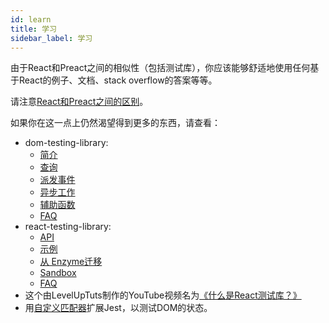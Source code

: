 ```yaml
---
id: learn
title: 学习
sidebar_label: 学习
---
```


由于React和Preact之间的相似性（包括测试库），你应该能够舒适地使用任何基于React的例子、文档、stack overflow的答案等等。

请注意[React和Preact之间的区别](https://preactjs.com/guide/v10/differences-to-react)。

如果你在这一点上仍然渴望得到更多的东西，请查看：

- dom-testing-library:
  - [简介](intro.mdx)
  - [查询](queries/about.mdx)
  - [派发事件](dom-testing-library/api-events.mdx)
  - [异步工作](dom-testing-library/api-async.mdx)
  - [辅助函数](dom-testing-library/api-custom-queries.mdx)
  - [FAQ](dom-testing-library/faq.mdx)
- react-testing-library:
  - [API](react-testing-library/api.mdx)
  - [示例](react-testing-library/example-intro.mdx)
  - [从 Enzyme迁移](react-testing-library/migrate-from-enzyme.mdx)
  - [Sandbox](https://codesandbox.io/s/github/kentcdodds/react-testing-library-examples)
  - [FAQ](react-testing-library/faq.mdx)
- 这个由LevelUpTuts制作的YouTube视频名为[《什么是React测试库？》](https://youtu.be/JKOwJUM4_RM)
- 用[自定义匹配器](https://github.com/testing-library/jest-dom)扩展Jest，以测试DOM的状态。

